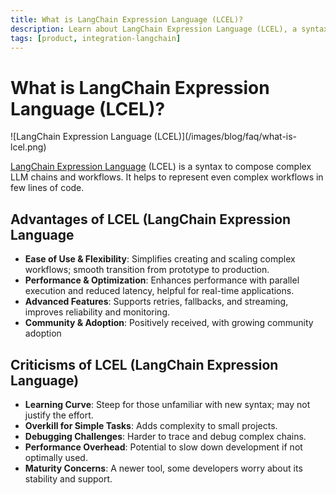 ```yaml
---
title: What is LangChain Expression Language (LCEL)?
description: Learn about LangChain Expression Language (LCEL), a syntax for composing complex LLM chains and workflows. Discover its advantages, criticisms, and how it simplifies creating and scaling complex workflows.
tags: [product, integration-langchain]
---
```


# What is LangChain Expression Language (LCEL)?

<Frame border fullWidth>
  ![LangChain Expression Language (LCEL)](/images/blog/faq/what-is-lcel.png)
</Frame>

[LangChain Expression Language](https://blog.langchain.dev/langchain-expression-language/) (LCEL) is a syntax to compose complex LLM chains and workflows. It helps to represent even complex workflows in few lines of code.

## Advantages of LCEL (LangChain Expression Language

- **Ease of Use & Flexibility**: Simplifies creating and scaling complex workflows; smooth transition from prototype to production.
- **Performance & Optimization**: Enhances performance with parallel execution and reduced latency, helpful for real-time applications.
- **Advanced Features**: Supports retries, fallbacks, and streaming, improves reliability and monitoring.
- **Community & Adoption**: Positively received, with growing community adoption

## Criticisms of LCEL (LangChain Expression Language)

- **Learning Curve**: Steep for those unfamiliar with new syntax; may not justify the effort.
- **Overkill for Simple Tasks**: Adds complexity to small projects.
- **Debugging Challenges**: Harder to trace and debug complex chains.
- **Performance Overhead**: Potential to slow down development if not optimally used.
- **Maturity Concerns**: A newer tool, some developers worry about its stability and support.
